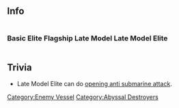 ==Info==

<div style="display: inline-block;">
===Basic===
{{EnemyShipInfoKai|Destroyer Ha-Class/|los=auto|los_max=auto|evasion=auto|evasion_max=auto|asw=auto|asw_max=auto}}
</div>

<div style="display: inline-block;">
===Elite===
{{EnemyShipInfoKai|Destroyer Ha-Class/Elite|los=auto|los_max=auto|evasion=auto|evasion_max=auto|asw=auto|asw_max=auto}}
</div>

<div style="display: inline-block;">
===Flagship===
{{EnemyShipInfoKai|Destroyer Ha-Class/Flagship|los=auto|los_max=auto|evasion=auto|evasion_max=auto|asw=auto|asw_max=auto}}
</div>

<div style="display: inline-block;">
===Late Model===
{{EnemyShipInfoKai|Destroyer Ha-Class/Late Model|los=auto|los_max=auto|evasion=auto|evasion_max=auto|asw=auto|asw_max=auto}}
</div>

<div style="display: inline-block;">
===Late Model Elite===
{{EnemyShipInfoKai|Destroyer Ha-Class/Late Model Elite|los=auto|los_max=auto|evasion=auto|evasion_max=auto|asw=auto|asw_max=auto}}
</div>

{{EnemyShipCategoriesKai|Destroyer Ha-Class/}}

==Trivia==
* Late Model Elite can do [[Partials/Opening ASW|opening anti submarine attack]].
{{Enemyshiplist}}
[[Category:Enemy Vessel]]
[[Category:Abyssal Destroyers]]